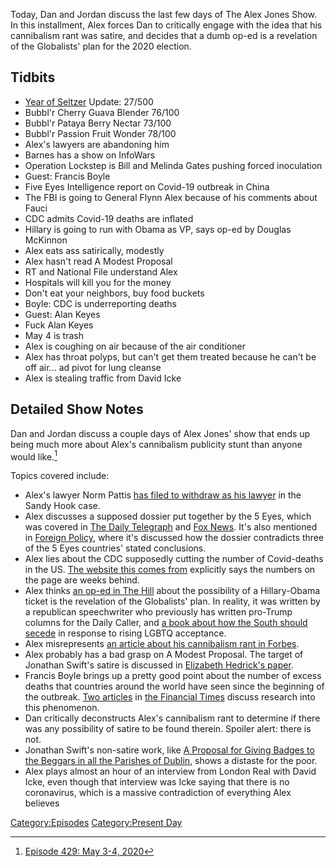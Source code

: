 {{DEFAULTSORT:
    #_EPISODE_0429:May 3-4, 2020
}}{{Episode
    | title             = May 3-4, 2020
    | caption           = Listen to this episode on [https://knowledgefight.libsyn.com/429-may-3-4-2020 Libsyn] [https://open.spotify.com/episode/2miYfBM2H7bQ34B4HU6wo5 Spotify]
    | episodeNumber     = 429
    | length            = 01:34:00
    | airDate           = May 6, 2020
    | coverageStartDate = May 3, 2020
    | coverageEndDate   = May 4, 2020
    | episodeType       = [[:Category:Present Day|Present Day]]
    | appearance        = [[Robert Barnes]], [[Bill Gates]], [[Melinda Gates]], [[Francis Boyle]], [[Anthony Fauci]], [[Douglas McKinnon]], [[David Icke]]
    | beverage          = Bubbl'r Cherry Guava Blender; Bubbl'r Pataya Berry Nectar; Bubbl'r Pomegranate Acai; Bubbl'r Passion Fruit Wonder
    | previousEpisode   = [[428: May 1, 2020]]
    | nextEpisode       = [[430: May 5-7, 2020]]
}}

{{Stub}}

Today, Dan and Jordan discuss the last few days of The Alex Jones Show. In this installment, Alex forces Dan to critically engage with the idea that his cannibalism rant was satire, and decides that a dumb op-ed is a revelation of the Globalists' plan for the 2020 election.

==Tidbits==

*[[The Year of the Seltzer|Year of Seltzer]] Update: 27/500
*Bubbl'r Cherry Guava Blender 76/100
*Bubbl'r Pataya Berry Nectar 73/100
*Bubbl'r Passion Fruit Wonder 78/100
*Alex's lawyers are abandoning him
*Barnes has a show on InfoWars
*Operation Lockstep is Bill and Melinda Gates pushing forced inoculation
*Guest: Francis Boyle
*Five Eyes Intelligence report on Covid-19 outbreak in China
*The FBI is going to General Flynn Alex because of his comments about Fauci
*CDC admits Covid-19 deaths are inflated
*Hillary is going to run with Obama as VP, says op-ed by Douglas McKinnon
*Alex eats ass satirically, modestly
*Alex hasn't read A Modest Proposal
*RT and National File understand Alex
*Hospitals will kill you for the money
*Don't eat your neighbors, buy food buckets
*Boyle: CDC is underreporting deaths
*Guest: Alan Keyes
*Fuck Alan Keyes
*May 4 is trash
*Alex is coughing on air because of the air conditioner
*Alex has throat polyps, but can't get them treated because he can't be off air... ad pivot for lung cleanse
*Alex is stealing traffic from David Icke

==Detailed Show Notes==

Dan and Jordan discuss a couple days of Alex Jones' show that ends up being much more about Alex's cannibalism publicity stunt than anyone would like.<ref>[https://knowledgefight.com/research/2020/5/5/episode-429-may-3-4-2020 Episode 429: May 3-4, 2020]</ref>

Topics covered include:

*Alex's lawyer Norm Pattis [https://www.ctpost.com/local/article/Pattis-drops-Alex-Jones-in-Sandy-Hook-defamation-15246570.php has filed to withdraw as his lawyer] in the Sandy Hook case.
*Alex discusses a supposed dossier put together by the 5 Eyes, which was covered in [https://www.dailytelegraph.com.au/coronavirus/bombshell-dossier-lays-out-case-against-chinese-bat-virus-program/news-story/55add857058731c9c71c0e96ad17da60 The Daily Telegraph] and [https://www.foxnews.com/politics/five-eyes-dossier-chinese-coronavirus-coverup-u-s-findings Fox News]. It's also mentioned in [https://foreignpolicy.com/2020/05/04/coronavirus-lab-leak-trump-five-eyes/ Foreign Policy], where it's discussed how the dossier contradicts three of the 5 Eyes countries' stated conclusions.
*Alex lies about the CDC supposedly cutting the number of Covid-deaths in the US. [https://cdc.gov/nchs/nvss/vsrr/covid19/index.htm The website this comes from] explicitly says the numbers on the page are weeks behind.
*Alex thinks [https://www.cltampa.com/news-views/article/20759757/tampa-tribune-fires-conservative-columnist-douglas-mackinnon an op-ed in The Hill] about the possibility of a Hillary-Obama ticket is the revelation of the Globalists' plan. In reality, it was written by a republican speechwriter who previously has written pro-Trump columns for the Daily Caller, and [https://www.rightwingwatch.org/post/author-wants-southern-states-to-secede-over-gay-rights-name-new-country-reagan/ a book about how the South should secede] in response to rising LGBTQ acceptance.
*Alex misrepresents [https://www.forbes.com/sites/sethcohen/2020/05/02/please-dont-eat-your-neighbor--why-what-alex-jones-just-said-is-so-dangerous/#7c721e885810 an article about his cannibalism rant in Forbes].
*Alex probably has a bad grasp on A Modest Proposal. The target of Jonathan Swift's satire is discussed in [https://www.jstor.org/stable/90014752 Elizabeth Hedrick's paper].
*Francis Boyle brings up a pretty good point about the number of excess deaths that countries around the world have seen since the beginning of the outbreak. [https://www.ft.com/content/0ed8ea34-ebc5-4425-b86a-7a29447de57b Two articles] in [https://www.ft.com/content/6bd88b7d-3386-4543-b2e9-0d5c6fac846c the Financial Times] discuss research into this phenomenon.
*Dan critically deconstructs Alex's cannibalism rant to determine if there was any possibility of satire to be found therein. Spoiler alert: there is not.
*Jonathan Swift's non-satire work, like [https://celt.ucc.ie/published/E700001-009/text001.html A Proposal for Giving Badges to the Beggars in all the Parishes of Dublin], shows a distaste for the poor.
*Alex plays almost an hour of an interview from London Real with David Icke, even though that interview was Icke saying that there is no coronavirus, which is a massive contradiction of everything Alex believes

[[Category:Episodes]]
[[Category:Present Day]]
